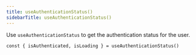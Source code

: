 ```yaml
---
title: useAuthenticationStatus()
sidebarTitle: useAuthenticationStatus()
---
```


Use `useAuthenticationStatus` to get the authentication status for the user.

```tsx
const { isAuthenticated, isLoading } = useAuthenticationStatus()
```
